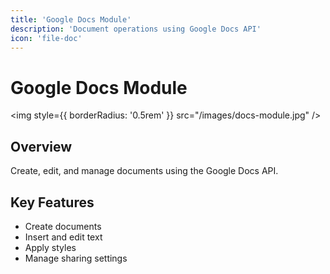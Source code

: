 ```yaml
---
title: 'Google Docs Module'
description: 'Document operations using Google Docs API'
icon: 'file-doc'
---
```


# Google Docs Module

<img
  style={{ borderRadius: '0.5rem' }}
  src="/images/docs-module.jpg"
/>

## Overview

Create, edit, and manage documents using the Google Docs API.

## Key Features

- Create documents
- Insert and edit text
- Apply styles
- Manage sharing settings 